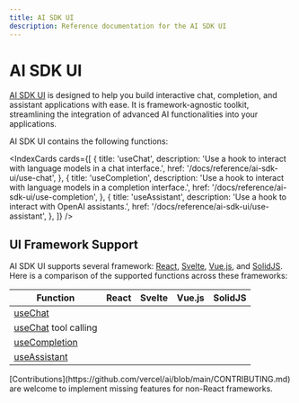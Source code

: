 ```yaml
---
title: AI SDK UI
description: Reference documentation for the AI SDK UI
---
```


# AI SDK UI

[AI SDK UI](/docs/ai-sdk-ui) is designed to help you build interactive chat, completion, and assistant applications with ease.
It is framework-agnostic toolkit, streamlining the integration of advanced AI functionalities into your applications.

AI SDK UI contains the following functions:

<IndexCards
  cards={[
    {
      title: 'useChat',
      description:
        'Use a hook to interact with language models in a chat interface.',
      href: '/docs/reference/ai-sdk-ui/use-chat',
    },
    {
      title: 'useCompletion',
      description:
        'Use a hook to interact with language models in a completion interface.',
      href: '/docs/reference/ai-sdk-ui/use-completion',
    },
    {
      title: 'useAssistant',
      description: 'Use a hook to interact with OpenAI assistants.',
      href: '/docs/reference/ai-sdk-ui/use-assistant',
    },
  ]}
/>

## UI Framework Support

AI SDK UI supports several framework: [React](https://react.dev/), [Svelte](https://svelte.dev/), [Vue.js](https://vuejs.org/), and [SolidJS](https://www.solidjs.com/).
Here is a comparison of the supported functions across these frameworks:

| Function                                                   | React               | Svelte              | Vue.js              | SolidJS             |
| ---------------------------------------------------------- | ------------------- | ------------------- | ------------------- | ------------------- |
| [useChat](/docs/reference/ai-sdk-ui/use-chat)              | <Check size={18} /> | <Check size={18} /> | <Check size={18} /> | <Check size={18} /> |
| [useChat](/docs/reference/ai-sdk-ui/use-chat) tool calling | <Check size={18} /> | <Cross size={18} /> | <Cross size={18} /> | <Cross size={18} /> |
| [useCompletion](/docs/reference/ai-sdk-ui/use-completion)  | <Check size={18} /> | <Check size={18} /> | <Check size={18} /> | <Check size={18} /> |
| [useAssistant](/docs/reference/ai-sdk-ui/use-assistant)    | <Check size={18} /> | <Check size={18} /> | <Cross size={18} /> | <Cross size={18} /> |

<Note>
  [Contributions](https://github.com/vercel/ai/blob/main/CONTRIBUTING.md) are
  welcome to implement missing features for non-React frameworks.
</Note>
